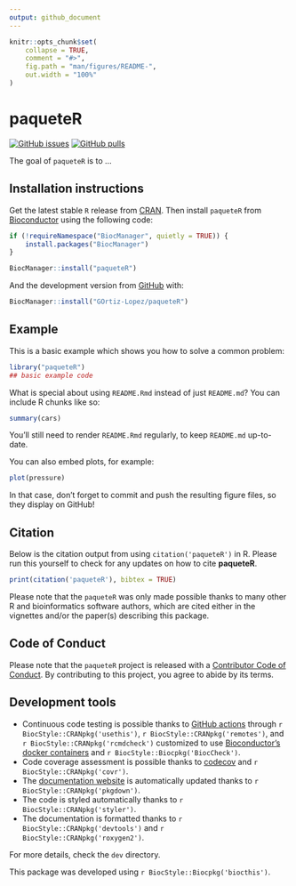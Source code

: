 ```yaml
---
output: github_document
---
```


<!-- README.md is generated from README.Rmd. Please edit that file -->

```r
knitr::opts_chunk$set(
    collapse = TRUE,
    comment = "#>",
    fig.path = "man/figures/README-",
    out.width = "100%"
)
```

# paqueteR

<!-- badges: start -->
[![GitHub issues](https://img.shields.io/github/issues/GOrtiz-Lopez/paqueteR)](https://github.com/GOrtiz-Lopez/paqueteR/issues)
[![GitHub pulls](https://img.shields.io/github/issues-pr/GOrtiz-Lopez/paqueteR)](https://github.com/GOrtiz-Lopez/paqueteR/pulls)
<!-- badges: end -->

The goal of `paqueteR` is to ...

## Installation instructions

Get the latest stable `R` release from [CRAN](http://cran.r-project.org/). Then install `paqueteR` from [Bioconductor](http://bioconductor.org/) using the following code:

```r
if (!requireNamespace("BiocManager", quietly = TRUE)) {
    install.packages("BiocManager")
}

BiocManager::install("paqueteR")
```

And the development version from [GitHub](https://github.com/GOrtiz-Lopez/paqueteR) with:

```r
BiocManager::install("GOrtiz-Lopez/paqueteR")
```
## Example

This is a basic example which shows you how to solve a common problem:

```r
library("paqueteR")
## basic example code
```

What is special about using `README.Rmd` instead of just `README.md`? You can include R chunks like so:

```r
summary(cars)
```

You'll still need to render `README.Rmd` regularly, to keep `README.md` up-to-date.

You can also embed plots, for example:

```r
plot(pressure)
```

In that case, don't forget to commit and push the resulting figure files, so they display on GitHub!

## Citation

Below is the citation output from using `citation('paqueteR')` in R. Please
run this yourself to check for any updates on how to cite __paqueteR__.

```r
print(citation('paqueteR'), bibtex = TRUE)
```

Please note that the `paqueteR` was only made possible thanks to many other R and bioinformatics software authors, which are cited either in the vignettes and/or the paper(s) describing this package.

## Code of Conduct

Please note that the `paqueteR` project is released with a [Contributor Code of Conduct](http://bioconductor.org/about/code-of-conduct/). By contributing to this project, you agree to abide by its terms.

## Development tools

* Continuous code testing is possible thanks to [GitHub actions](https://www.tidyverse.org/blog/2020/04/usethis-1-6-0/)  through `r BiocStyle::CRANpkg('usethis')`, `r BiocStyle::CRANpkg('remotes')`, and `r BiocStyle::CRANpkg('rcmdcheck')` customized to use [Bioconductor's docker containers](https://www.bioconductor.org/help/docker/) and `r BiocStyle::Biocpkg('BiocCheck')`.
* Code coverage assessment is possible thanks to [codecov](https://codecov.io/gh) and `r BiocStyle::CRANpkg('covr')`.
* The [documentation website](http://GOrtiz-Lopez.github.io/paqueteR) is automatically updated thanks to `r BiocStyle::CRANpkg('pkgdown')`.
* The code is styled automatically thanks to `r BiocStyle::CRANpkg('styler')`.
* The documentation is formatted thanks to `r BiocStyle::CRANpkg('devtools')` and `r BiocStyle::CRANpkg('roxygen2')`.

For more details, check the `dev` directory.

This package was developed using `r BiocStyle::Biocpkg('biocthis')`.


